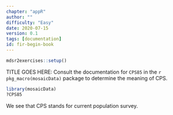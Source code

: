 ```yaml
---
chapter: "appR"
author: ""
difficulty: "Easy"
date: 2020-07-15 
version: 0.1
tags: [documentation]
id: fir-begin-book
---
```


```r
mdsr2exercises::setup()
```

TITLE GOES HERE: Consult the documentation for `CPS85` in the `r pkg_macro(mosaicData)` package to determine the meaning of CPS.

<!--begin-answer-->
```r
library(mosaicData)
?CPS85
```
We see that CPS stands for current population survey.

<!--end-answer-->

